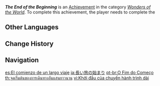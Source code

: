 {{Achievement Infobox
|id           = 84000
|order id     = 4001
|category     = Wonders of the World
|description  = Complete the [[Mondstadt]] [[Archon Quests]].
|requirements = Complete ''[[Ending Note]].''
|primogems    = 20
|tracking     = 
|hidden       = 1
|quest        = Song of the Dragon and Freedom
|type         = Quest
}}
'''''The End of the Beginning''''' is an [[Achievement]] in the category ''[[Wonders of the World]]''. To complete this achievement, the player needs to complete the {{Quest|Ending Note}}
<!--
==Trivia==

==Video Guides==
{{EVT
|video1   = 
|caption1 = 
}}
-->
==Other Languages==
{{Other Languages
|en      = The End of the Beginning
|zhs     = 漫长旅途的开端
|zhs_rm  = Màncháng Lǚtú de Kāiduān
|zht     = 漫長旅途的開端
|zht_rm  = Màncháng Lǚtú de Kāiduān
|zh_tl   = The Beginning of the Long Journey
|ja      = 長い旅の始まり
|ja_rm   = Nagai Tabi no Hajimari
|ja_tl   = The Beginning of the Long Journey
|ko      = 기나긴 여행의 시작
|ko_rm   = Ginagin Yeohaeng-ui Sijak
|ko_tl   = The Beginning of the Long Travel
|es      = El comienzo de un largo viaje
|es_tl   = The Beginning of a Long Journey
|fr      = Le début d'un long voyage
|fr_tl   = The Beginning of a Long Journey
|ru      = Затянутое начало
|ru_tl   = The Lost Beginning
|th      = จุดเริ่มต้นของการเดินทางอันแสนยาวนาน
|th_rm   = 
|th_tl   = 
|vi      = Khởi đầu của chuyến hành trình dài
|vi_tl   = 
|de      = Beginn einer langen Reise
|de_tl   = Beginning of a Long Journey
|id      = Akhir dari Permulaan
|id_tl   = End of the Beginning
|pt      = O Fim do Começo
|pt_tl   = 
|tr      = Başlangıcın Sonu
|tr_tl   = The End of the Beginning
|it      = L'inizio della fine
|it_tl   = 
}}

==Change History==
{{Change History|1.0}}
<!--
==References==
{{Reflist}}
-->
==Navigation==
{{Achievement Navbox|Wonders of the World|Quest}}

[[es:El comienzo de un largo viaje]]
[[ja:長い旅の始まり]]
[[pt-br:O Fim do Começo]]
[[th:จุดเริ่มต้นของการเดินทางอันแสนยาวนาน]]
[[vi:Khởi đầu của chuyến hành trình dài]]